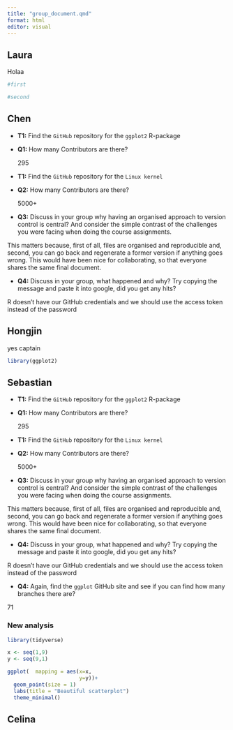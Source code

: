 ```yaml
---
title: "group_document.qmd"
format: html
editor: visual
---
```


## Laura

Holaa

```r
#first

```

```r
#second

```

## Chen

-   **T1:** Find the `GitHub` repository for the `ggplot2` R-package

-   **Q1:** How many Contributors are there?

    295

-   **T1:** Find the `GitHub` repository for the `Linux kernel`

-   **Q2:** How many Contributors are there?

    5000+

-   **Q3:** Discuss in your group why having an organised approach to version control is central? And consider the simple contrast of the challenges you were facing when doing the course assignments.

This matters because, first of all, files are organised and reproducible and, second, you can go back and regenerate a former version if anything goes wrong. This would have been nice for collaborating, so that everyone shares the same final document.

-   **Q4:** Discuss in your group, what happened and why? Try copying the message and paste it into google, did you get any hits?

R doesn't have our GitHub credentials and we should use the access token instead of the password

## Hongjin

yes captain

```r
library(ggplot2)
```

## Sebastian

-   **T1:** Find the `GitHub` repository for the `ggplot2` R-package

-   **Q1:** How many Contributors are there?

    295

-   **T1:** Find the `GitHub` repository for the `Linux kernel`

-   **Q2:** How many Contributors are there?

    5000+

-   **Q3:** Discuss in your group why having an organised approach to version control is central? And consider the simple contrast of the challenges you were facing when doing the course assignments.

This matters because, first of all, files are organised and reproducible and, second, you can go back and regenerate a former version if anything goes wrong. This would have been nice for collaborating, so that everyone shares the same final document.

-   **Q4:** Discuss in your group, what happened and why? Try copying the message and paste it into google, did you get any hits?

R doesn't have our GitHub credentials and we should use the access token instead of the password

-   **Q4:** Again, find the `ggplot` GitHub site and see if you can find how many branches there are?

71

### New analysis

```r
library(tidyverse)
```

```r
x <- seq(1,9)
y <- seq(9,1)

ggplot(  mapping = aes(x=x,
                       y=y))+
  geom_point(size = 1) 
  labs(title = "Beautiful scatterplot")
  theme_minimal()
```

## Celina
